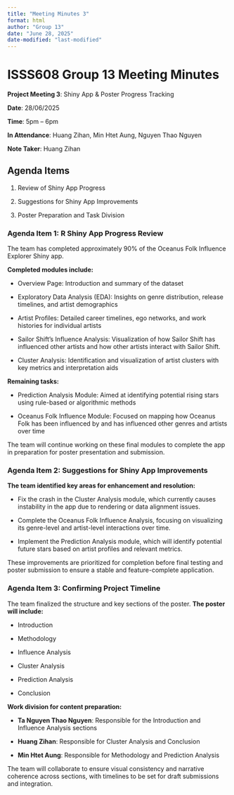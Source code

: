 ```yaml
---
title: "Meeting Minutes 3"
format: html
author: "Group 13"
date: "June 28, 2025"
date-modified: "last-modified"
---
```


# ISSS608 Group 13 Meeting Minutes

**Project Meeting 3**: Shiny App & Poster Progress Tracking

**Date**: 28/06/2025

**Time**: 5pm – 6pm

**In Attendance**: Huang Zihan, Min Htet Aung, Nguyen Thao Nguyen

**Note Taker**: Huang Zihan

## Agenda Items

1.  Review of Shiny App Progress

2.  Suggestions for Shiny App Improvements

3.  Poster Preparation and Task Division

### Agenda Item 1: R Shiny App Progress Review

The team has completed approximately 90% of the Oceanus Folk Influence Explorer Shiny app.

**Completed modules include:**

-   Overview Page: Introduction and summary of the dataset

-   Exploratory Data Analysis (EDA): Insights on genre distribution, release timelines, and artist demographics

-   Artist Profiles: Detailed career timelines, ego networks, and work histories for individual artists

-   Sailor Shift's Influence Analysis: Visualization of how Sailor Shift has influenced other artists and how other artists interact with Sailor Shift.

-   Cluster Analysis: Identification and visualization of artist clusters with key metrics and interpretation aids

**Remaining tasks:**

-   Prediction Analysis Module: Aimed at identifying potential rising stars using rule-based or algorithmic methods

-   Oceanus Folk Influence Module: Focused on mapping how Oceanus Folk has been influenced by and has influenced other genres and artists over time

The team will continue working on these final modules to complete the app in preparation for poster presentation and submission.

### Agenda Item 2: Suggestions for Shiny App Improvements

**The team identified key areas for enhancement and resolution:**

-   Fix the crash in the Cluster Analysis module, which currently causes instability in the app due to rendering or data alignment issues.

-   Complete the Oceanus Folk Influence Analysis, focusing on visualizing its genre-level and artist-level interactions over time.

-   Implement the Prediction Analysis module, which will identify potential future stars based on artist profiles and relevant metrics.

These improvements are prioritized for completion before final testing and poster submission to ensure a stable and feature-complete application.

### Agenda Item 3: Confirming Project Timeline

The team finalized the structure and key sections of the poster. **The poster will include:**

-   Introduction

-   Methodology

-   Influence Analysis

-   Cluster Analysis

-   Prediction Analysis

-   Conclusion

**Work division for content preparation:**

-   **Ta Nguyen Thao Nguyen**: Responsible for the Introduction and Influence Analysis sections

-   **Huang Zihan**: Responsible for Cluster Analysis and Conclusion

-   **Min Htet Aung**: Responsible for Methodology and Prediction Analysis

The team will collaborate to ensure visual consistency and narrative coherence across sections, with timelines to be set for draft submissions and integration.
